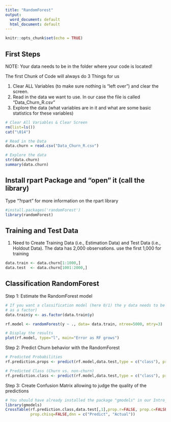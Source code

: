 ```yaml
---
title: "RandomForest"
output:
  word_document: default
  html_document: default
---
```


```r
knitr::opts_chunk$set(echo = TRUE)
```

## First Steps 

NOTE: Your data needs to be in the folder where your code is located!

The first Chunk of Code will always do 3 Things for us

1) Clear ALL Variables (to make sure nothing is "left over") and clear the      screen. 
2) Read in the data we want to use. In our case the file is called              "Data_Churn_R.csv"
3) Explore the data (what variables are in it and what are some basic           statistics for these variables)

```r

# Clear All Variables & Clear Screen
rm(list=ls())
cat("\014")

# Read in the Data
data.churn = read.csv("Data_Churn_R.csv")

# Explore the data
str(data.churn)
summary(data.churn)
```


## Install rpart Package and "open" it (call the library)
Type "?rpart" for more information on the rpart library

```r

#install.packages('randomForest')
library(randomForest)
```


## Training and Test Data 

1) Need to Create Training Data (i.e., Estimation Data) and Test Data (i.e., Holdout Data). The data has 2,000 observations. use the first 1,000 for training

```r

data.train <- data.churn[1:1000,]
data.test  <- data.churn[1001:2000,]
```

## Classification RandomForest

Step 1: Estimate the RandomForest model  

```r

# If you want a classification model (here 0/1) the y data needs to be saved
# as a factor)
data.train$y <- as.factor(data.train$y)

rf.model <- randomForest(y ~ ., data= data.train, ntree=5000, mtry=3)

# Display the results 
plot(rf.model, type="l", main="Error as RF grows")

```

Step 2: Predict Churn behavior with the RandomForest

```r
# Predicted Probabilities
rf.prediction.props <- predict(rf.model,data.test,type = c("class"), predict.all=FALSE)

# Predicted Class (Churn vs. non-churn)
rf.prediction.class <- predict(rf.model,data.test,type = c("class"), predict.all=FALSE)
```

Step 3: Create Confusion Matrix allowing to judge the quality of the predictions

```r
# You should have already installed the package "gmodels" in our Intro_R code
library(gmodels)
CrossTable(rf.prediction.class,data.test[,1],prop.r=FALSE, prop.c=FALSE,prop.t=FALSE,
           prop.chisq=FALSE,dnn = c("Predict", "Actual"))
```





